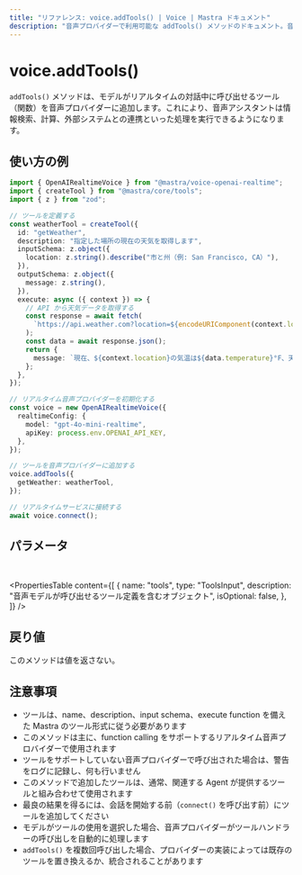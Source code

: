 ```yaml
---
title: "リファレンス: voice.addTools() | Voice | Mastra ドキュメント"
description: "音声プロバイダーで利用可能な addTools() メソッドのドキュメント。音声モデルに関数呼び出し機能を付与します。"
---
```


# voice.addTools()

`addTools()` メソッドは、モデルがリアルタイムの対話中に呼び出せるツール（関数）を音声プロバイダーに追加します。これにより、音声アシスタントは情報検索、計算、外部システムとの連携といった処理を実行できるようになります。

## 使い方の例

```typescript
import { OpenAIRealtimeVoice } from "@mastra/voice-openai-realtime";
import { createTool } from "@mastra/core/tools";
import { z } from "zod";

// ツールを定義する
const weatherTool = createTool({
  id: "getWeather",
  description: "指定した場所の現在の天気を取得します",
  inputSchema: z.object({
    location: z.string().describe("市と州（例: San Francisco, CA）"),
  }),
  outputSchema: z.object({
    message: z.string(),
  }),
  execute: async ({ context }) => {
    // API から天気データを取得する
    const response = await fetch(
      `https://api.weather.com?location=${encodeURIComponent(context.location)}`,
    );
    const data = await response.json();
    return {
      message: `現在、${context.location}の気温は${data.temperature}°F、天候は${data.conditions}です。`,
    };
  },
});

// リアルタイム音声プロバイダーを初期化する
const voice = new OpenAIRealtimeVoice({
  realtimeConfig: {
    model: "gpt-4o-mini-realtime",
    apiKey: process.env.OPENAI_API_KEY,
  },
});

// ツールを音声プロバイダーに追加する
voice.addTools({
  getWeather: weatherTool,
});

// リアルタイムサービスに接続する
await voice.connect();
```


## パラメータ

<br />

<PropertiesTable
  content={[
    {
      name: "tools",
      type: "ToolsInput",
      description:
        "音声モデルが呼び出せるツール定義を含むオブジェクト",
      isOptional: false,
    },
  ]}
/>

## 戻り値

このメソッドは値を返さない。

## 注意事項

- ツールは、name、description、input schema、execute function を備えた Mastra のツール形式に従う必要があります
- このメソッドは主に、function calling をサポートするリアルタイム音声プロバイダーで使用されます
- ツールをサポートしていない音声プロバイダーで呼び出された場合は、警告をログに記録し、何も行いません
- このメソッドで追加したツールは、通常、関連する Agent が提供するツールと組み合わせて使用されます
- 最良の結果を得るには、会話を開始する前（`connect()` を呼び出す前）にツールを追加してください
- モデルがツールの使用を選択した場合、音声プロバイダーがツールハンドラーの呼び出しを自動的に処理します
- `addTools()` を複数回呼び出した場合、プロバイダーの実装によっては既存のツールを置き換えるか、統合されることがあります